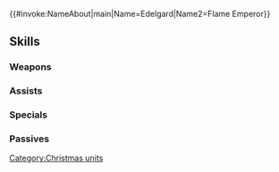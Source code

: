 {{#invoke:NameAbout|main|Name=Edelgard|Name2=Flame Emperor}}{{HeroPage Tabs}}
{{Hero Infobox
|Name=Edelgard
|Title=Snowfall Future
|WeaponType=Blue Lance
|MoveType=Armored
|Origin=Fire Emblem: Three Houses
|Gender=Female
|actorEN=Tara Platt
|actorJP=加隈亜衣
|artist=teffish
|additionDate=December 14, 2023
|releaseDate=December 14, 2023
|cv1=12
|cv2=200100
|TagID=冬祭エーデルガルト
|InternalID=1036
|Properties=special,hat
|description=Princess and heir apparent of the Adrestian Empire. Advances on Askr's winter festival with the intent of ensuring its success. Appears in Fire Emblem: Three Houses.
}}
{{Stats Page
|Lv1HP=20|Lv1ATK=8|Lv1SPD=4|Lv1DEF=14|Lv1RES=14
|GRHP=60|GRATK=90|GRSPD=30|GRDEF=75|GRRES=70
}}
==Skills==
===Weapons===
{{Weapons Table
|weapon1=Iron Lance
|weapon1Default=1
|weapon1Unlock=1
|weapon2=Steel Lance
|weapon2Default=2
|weapon2Unlock=2
|weapon3=Silver Lance
|weapon3Default=4
|weapon3Unlock=3
|weapon4=Black Yule Lance
|weapon4Default=5
|weapon4Unlock=5
}}
===Assists===
{{Assists Table}}
===Specials===
{{Specials Table
|special1=Glowing Ember
|special1Default=4
|special1Unlock=3
|special2=Bonfire
|special2Unlock=4
|special3=Armored Blaze
|special3Unlock=5
}}
===Passives===
{{Passives Table
|passiveA1=Atk/Def Prime 1
|passiveA2=Atk/Def Prime 2
|passiveA3=Atk/Def Prime 3
|passiveA4=Atk/Def Prime 4
|passiveA1Unlock=2
|passiveA2Unlock=3
|passiveA3Unlock=4
|passiveA4Unlock=5
|passiveB1=Raging Tempest
|passiveB1Unlock=5
|passiveC1=Def Ploy 1
|passiveC2=Def Ploy 2
|passiveC3=Def Ploy 3
|passiveC4=Def/Res Ploy 3
|passiveC1Unlock=2
|passiveC2Unlock=3
|passiveC3Unlock=4
|passiveC4Unlock=5
}}
{{Heroes Navbox}}
[[Category:Christmas units]]